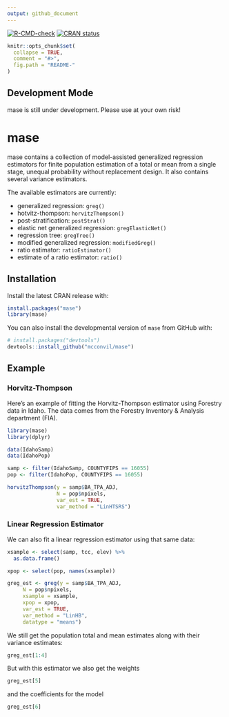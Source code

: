```yaml
---
output: github_document
---
```


<!-- README.md is generated from README.Rmd. Please edit that file -->

 <!-- badges: start -->
  [![R-CMD-check](https://github.com/mcconvil/mase/actions/workflows/R-CMD-check.yaml/badge.svg)](https://github.com/mcconvil/mase/actions/workflows/R-CMD-check.yaml)
   [![CRAN status](https://www.r-pkg.org/badges/version/mase)](https://CRAN.R-project.org/package=mase)
  <!-- badges: end -->

```r
knitr::opts_chunk$set(
  collapse = TRUE,
  comment = "#>",
  fig.path = "README-"
)
```

## Development Mode

mase is still under development.  Please use at your own risk!  

# mase

mase contains a collection of model-assisted generalized regression estimators for finite population estimation of a total or mean from a single stage, unequal probability without replacement design.  It also contains several variance estimators.

The available estimators are currently:

  - generalized regression: `greg()`
  - hotvitz-thompson: `horvitzThompson()`
  - post-stratification: `postStrat()`
  - elastic net generalized regression: `gregElasticNet()`
  - regression tree: `gregTree()`
  - modified generalized regression: `modifiedGreg()`
  - ratio estimator: `ratioEstimator()`
  - estimate of a ratio estimator: `ratio()`


## Installation

Install the latest CRAN release with:

```r
install.packages("mase")
library(mase)
```

You can also install the developmental version of `mase` from GitHub with:

```r
# install.packages("devtools")
devtools::install_github("mcconvil/mase")
```

## Example

### Horvitz-Thompson

Here's an example of fitting the Horvitz-Thompson estimator using Forestry data in Idaho. The data comes from the Forestry Inventory & Analysis department (FIA). 

```r
library(mase)
library(dplyr)

data(IdahoSamp)
data(IdahoPop)

samp <- filter(IdahoSamp, COUNTYFIPS == 16055) 
pop <- filter(IdahoPop, COUNTYFIPS == 16055) 

horvitzThompson(y = samp$BA_TPA_ADJ,
                N = pop$npixels,
                var_est = TRUE,
                var_method = "LinHTSRS")
```

### Linear Regression Estimator

We can also fit a linear regression estimator using that same data:

```r
xsample <- select(samp, tcc, elev) %>%
  as.data.frame()

xpop <- select(pop, names(xsample))

greg_est <- greg(y = samp$BA_TPA_ADJ,
     N = pop$npixels,
     xsample = xsample,
     xpop = xpop,
     var_est = TRUE,
     var_method = "LinHB",
     datatype = "means")
```

We still get the population total and mean estimates along with their variance estimates:

```r
greg_est[1:4]
```

But with this estimator we also get the weights

```r
greg_est[5]
```

and the coefficients for the model

```r
greg_est[6]
```

